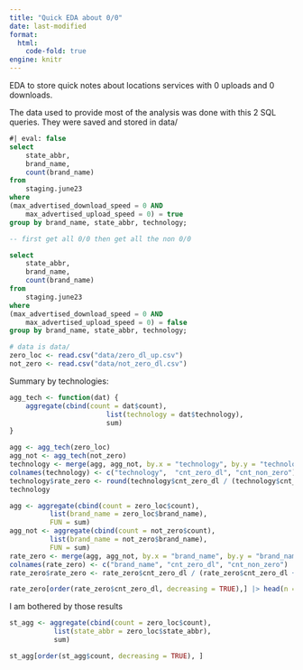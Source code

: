 ```yaml
---
title: "Quick EDA about 0/0"
date: last-modified
format: 
  html:
    code-fold: true
engine: knitr
---
```


EDA to store quick notes about locations services with 0 uploads and 0 downloads.

The data used to provide most of the analysis was done with this 2 SQL queries. They were saved and stored in data/

```sql
#| eval: false
select 
	state_abbr,
	brand_name,
	count(brand_name)
from 
	staging.june23
where
(max_advertised_download_speed = 0 AND
	max_advertised_upload_speed = 0) = true
group by brand_name, state_abbr, technology;

-- first get all 0/0 then get all the non 0/0

select 
	state_abbr,
	brand_name,
	count(brand_name)
from 
	staging.june23
where
(max_advertised_download_speed = 0 AND
	max_advertised_upload_speed = 0) = false
group by brand_name, state_abbr, technology;

```

```r
# data is data/
zero_loc <- read.csv("data/zero_dl_up.csv")
not_zero <- read.csv("data/not_zero_dl.csv")
```

Summary by technologies:

```r
agg_tech <- function(dat) {
	aggregate(cbind(count = dat$count),
						list(technology = dat$technology),
						sum)
}

agg <- agg_tech(zero_loc) 
agg_not <- agg_tech(not_zero)
technology <- merge(agg, agg_not, by.x = "technology", by.y = "technology", all.x = TRUE, all.y = TRUE) 
colnames(technology) <- c("technology",  "cnt_zero_dl", "cnt_non_zero")
technology$rate_zero <- round(technology$cnt_zero_dl / (technology$cnt_zero_dl +  technology$cnt_non_zero), 4)
technology
```


```r
agg <- aggregate(cbind(count = zero_loc$count), 
          list(brand_name = zero_loc$brand_name),
          FUN = sum)
agg_not <- aggregate(cbind(count = not_zero$count), 
          list(brand_name = not_zero$brand_name),
          FUN = sum)
rate_zero <- merge(agg, agg_not, by.x = "brand_name", by.y = "brand_name", all.x = TRUE) 
colnames(rate_zero) <- c("brand_name", "cnt_zero_dl", "cnt_non_zero")
rate_zero$rate_zero <- rate_zero$cnt_zero_dl / (rate_zero$cnt_zero_dl +  rate_zero$cnt_non_zero)

rate_zero[order(rate_zero$cnt_zero_dl, decreasing = TRUE),] |> head(n = 20)
```

I am bothered by those results 

```r
st_agg <- aggregate(cbind(count = zero_loc$count),
           list(state_abbr = zero_loc$state_abbr),
           sum) 

st_agg[order(st_agg$count, decreasing = TRUE), ]

```
